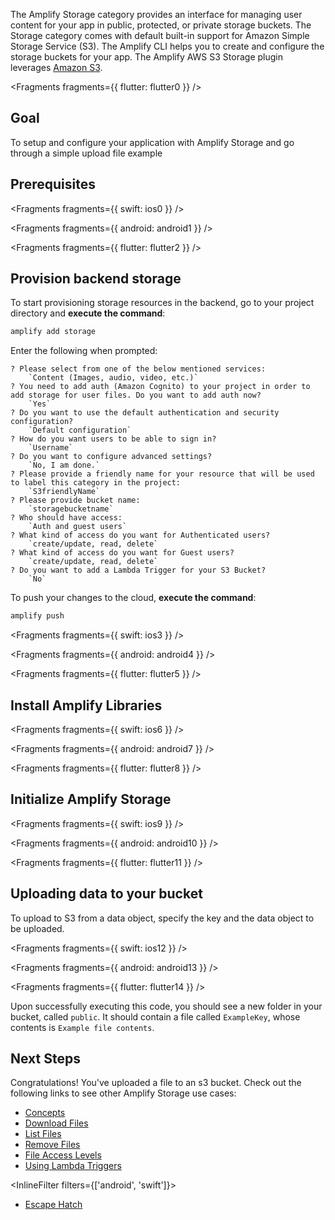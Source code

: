 The Amplify Storage category provides an interface for managing user content for your app in public, protected, or private storage buckets. The Storage category comes with default built-in support for Amazon Simple Storage Service (S3). The Amplify CLI helps you to create and configure the storage buckets for your app. The Amplify AWS S3 Storage plugin leverages [Amazon S3](https://aws.amazon.com/s3).


<Fragments fragments={{ flutter: flutter0 }} />

## Goal

To setup and configure your application with Amplify Storage and go through a simple upload file example

## Prerequisites


<Fragments fragments={{ swift: ios0 }} />


<Fragments fragments={{ android: android1 }} />


<Fragments fragments={{ flutter: flutter2 }} />

## Provision backend storage

To start provisioning storage resources in the backend, go to your project directory and **execute the command**:

```bash
amplify add storage
```

Enter the following when prompted:

```console
? Please select from one of the below mentioned services:
    `Content (Images, audio, video, etc.)`
? You need to add auth (Amazon Cognito) to your project in order to add storage for user files. Do you want to add auth now?
    `Yes`
? Do you want to use the default authentication and security configuration?
    `Default configuration`
? How do you want users to be able to sign in?
    `Username`
? Do you want to configure advanced settings?
    `No, I am done.`
? Please provide a friendly name for your resource that will be used to label this category in the project:
    `S3friendlyName`
? Please provide bucket name:
    `storagebucketname`
? Who should have access:
    `Auth and guest users`
? What kind of access do you want for Authenticated users?
    `create/update, read, delete`
? What kind of access do you want for Guest users?
    `create/update, read, delete`
? Do you want to add a Lambda Trigger for your S3 Bucket?
    `No`
```

To push your changes to the cloud, **execute the command**:

```bash
amplify push
```


<Fragments fragments={{ swift: ios3 }} />


<Fragments fragments={{ android: android4 }} />


<Fragments fragments={{ flutter: flutter5 }} />

## Install Amplify Libraries


<Fragments fragments={{ swift: ios6 }} />


<Fragments fragments={{ android: android7 }} />


<Fragments fragments={{ flutter: flutter8 }} />

## Initialize Amplify Storage


<Fragments fragments={{ swift: ios9 }} />


<Fragments fragments={{ android: android10 }} />


<Fragments fragments={{ flutter: flutter11 }} />

## Uploading data to your bucket

To upload to S3 from a data object, specify the key and the data object to be uploaded.


<Fragments fragments={{ swift: ios12 }} />


<Fragments fragments={{ android: android13 }} />


<Fragments fragments={{ flutter: flutter14 }} />

Upon successfully executing this code, you should see a new folder in your bucket, called `public`. It should contain a file called `ExampleKey`, whose contents is `Example file contents`.

## Next Steps

Congratulations! You've uploaded a file to an s3 bucket. Check out the following links to see other Amplify Storage use cases:

- [Concepts](/[platform]/prev/build-a-backend/storage/)
- [Download Files](/[platform]/prev/build-a-backend/storage/download/)
- [List Files](/[platform]/prev/build-a-backend/storage/list/)
- [Remove Files](/[platform]/prev/build-a-backend/storage/remove/)
- [File Access Levels](/[platform]/prev/build-a-backend/storage/configure-access/)
- [Using Lambda Triggers](/[platform]/prev/build-a-backend/storage/lambda-triggers/)

<InlineFilter filters={['android', 'swift']}>
  - [Escape Hatch](/[platform]/prev/build-a-backend/storage/sdk/)
</InlineFilter>
